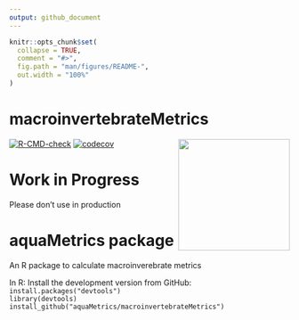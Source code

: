 ```yaml
---
output: github_document
---
```


<!-- README.md is generated from README.Rmd. Please edit that file -->

```r
knitr::opts_chunk$set(
  collapse = TRUE,
  comment = "#>",
  fig.path = "man/figures/README-",
  out.width = "100%"
)
```

# macroinvertebrateMetrics
<img src='https://github.com/aquaMetrics/macroinvertebrateMetrics/blob/master/man/figures/macro_logo.png?raw=true' align="right" width="200" />

<!-- badges: start -->
  [![R-CMD-check](https://github.com/aquaMetrics/macroinvertebrateMetrics/actions/workflows/R-CMD-check.yaml/badge.svg)](https://github.com/laiaroviracraven/macroinvertebrateMetrics/actions/workflows/R-CMD-check.yaml)
  [![codecov](https://codecov.io/gh/aquaMetrics/macroinvertebratesMetrics/branch/master/graph/badge.svg)](https://codecov.io/gh/aquaMetrics/macroinvertebratesMetrics)
<!-- badges: end -->

# Work in Progress

Please don't use in production

# aquaMetrics package

An R package to calculate macroinverebrate metrics  

In R: Install the development version from GitHub:  
``install.packages("devtools")``  
``library(devtools)``   
``install_github("aquaMetrics/macroinvertebrateMetrics")``  
  
